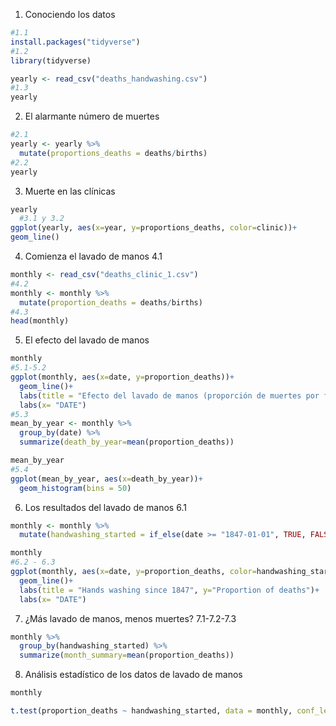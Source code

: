 1. Conociendo los datos

```{r}
#1.1
install.packages("tidyverse")
#1.2
library(tidyverse)

yearly <- read_csv("deaths_handwashing.csv")
#1.3
yearly
```
2. El alarmante número de muertes

```{r}
#2.1
yearly <- yearly %>%
  mutate(proportions_deaths = deaths/births)
#2.2
yearly
```
3. Muerte en las clínicas

```{r}
yearly
  #3.1 y 3.2
ggplot(yearly, aes(x=year, y=proportions_deaths, color=clinic))+
geom_line()
```
4. Comienza el lavado de manos
4.1
```{r}
monthly <- read_csv("deaths_clinic_1.csv")
#4.2
monthly <- monthly %>%
  mutate(proportion_deaths = deaths/births)
#4.3
head(monthly)
```
5. El efecto del lavado de manos

```{r}
monthly
#5.1-5.2
ggplot(monthly, aes(x=date, y=proportion_deaths))+
  geom_line()+
  labs(title = "Efecto del lavado de manos (proporción de muertes por fecha)", y="Proportion of deaths")+
  labs(x= "DATE")
#5.3
mean_by_year <- monthly %>%
  group_by(date) %>%
  summarize(death_by_year=mean(proportion_deaths))

mean_by_year
#5.4
ggplot(mean_by_year, aes(x=death_by_year))+
  geom_histogram(bins = 50)

```
6. Los resultados del lavado de manos
6.1
```{r}
monthly <- monthly %>%
  mutate(handwashing_started = if_else(date >= "1847-01-01", TRUE, FALSE))

monthly
#6.2 - 6.3
ggplot(monthly, aes(x=date, y=proportion_deaths, color=handwashing_started))+
  geom_line()+
  labs(title = "Hands washing since 1847", y="Proportion of deaths")+
  labs(x= "DATE")
```
7. ¿Más lavado de manos, menos muertes?
7.1-7.2-7.3
```{r}
monthly %>%
  group_by(handwashing_started) %>%
  summarize(month_summary=mean(proportion_deaths))

```
8. Análisis estadístico de los datos de lavado de manos

```{r}
monthly

t.test(proportion_deaths ~ handwashing_started, data = monthly, conf_level = 0.95)
```


